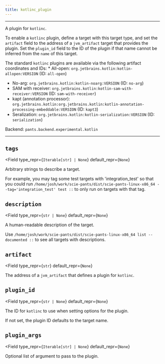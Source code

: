 ```yaml
---
title: kotlinc_plugin
---
```



---

A plugin for `kotlinc`.

To enable a `kotlinc` plugin, define a target with this target type, and set the `artifact` field to the address of a `jvm_artifact` target that provides the plugin. Set the `plugin_id` field to the ID of the plugin if that name cannot be inferred from the `name` of this target.

The standard `kotlinc` plugins are available via the following artifact coordinates and IDs: * All-open: `org.jetbrains.kotlin:kotlin-allopen:VERSION` (ID: `all-open`)
* No-arg: `org.jetbrains.kotlin:kotlin-noarg:VERSION` (ID: `no-arg`)
* SAM with receiver: `org.jetbrains.kotlin:kotlin-sam-with-receiver:VERSION` (ID: `sam-with-receiver`)
* kapt (annotation processor): `org.jetbrains.kotlin:org.jetbrains.kotlin:kotlin-annotation-processing-embeddable:VERSION` (ID: `kapt3`)
* Seralization: `org.jetbrains.kotlin:kotlin-serialization:VERSION` (ID: `serialization`)

Backend: <span className="color--primary">`pants.backend.experimental.kotlin`</span>

---

<span className={styles.options}>


## `tags`

<Field
    type_repr={`Iterable[str] | None`}
    default_repr={`None`}
>

Arbitrary strings to describe a target.

For example, you may tag some test targets with &#x27;integration_test&#x27; so that you could run `/home/josh/work/scie-pants/dist/scie-pants-linux-x86_64 --tag='integration_test' test ::` to only run on targets with that tag.

</Field>

## `description`

<Field
    type_repr={`str | None`}
    default_repr={`None`}
>

A human-readable description of the target.

Use `/home/josh/work/scie-pants/dist/scie-pants-linux-x86_64 list --documented ::` to see all targets with descriptions.

</Field>

## `artifact`

<Field
    type_repr={`str`}
    default_repr={`None`}
>

The address of a `jvm_artifact` that defines a plugin for `kotlinc`.

</Field>

## `plugin_id`

<Field
    type_repr={`str | None`}
    default_repr={`None`}
>

The ID for `kotlinc` to use when setting options for the plugin.

If not set, the plugin ID defaults to the target name.

</Field>

## `plugin_args`

<Field
    type_repr={`Iterable[str] | None`}
    default_repr={`None`}
>

Optional list of argument to pass to the plugin.

</Field>

</span>
